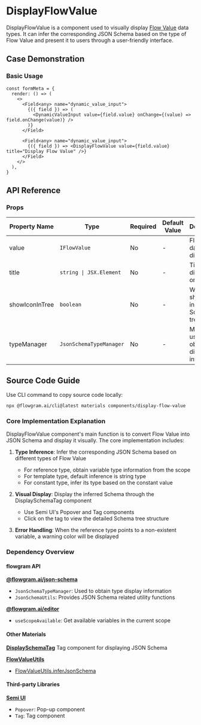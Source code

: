
# DisplayFlowValue

DisplayFlowValue is a component used to visually display [Flow Value](../common/flow-value) data types. It can infer the corresponding JSON Schema based on the type of Flow Value and present it to users through a user-friendly interface.

## Case Demonstration
### Basic Usage

<BasicStory />

```tsx pure title="form-meta.tsx"
const formMeta = {
  render: () => (
    <>
      <Field<any> name="dynamic_value_input">
        {({ field }) => (
          <DynamicValueInput value={field.value} onChange={(value) => field.onChange(value)} />
        )}
      </Field>

      <Field<any> name="dynamic_value_input">
        {({ field }) => <DisplayFlowValue value={field.value} title="Display Flow Value" />}
      </Field>
    </>
  ),
}
```

## API Reference

### Props

| Property Name | Type | Required | Default Value | Description |
| --- | --- | --- | --- | --- |
| value | `IFlowValue` | No | - | Flow Value data to be displayed |
| title | `string \| JSX.Element` | No | - | Title text displayed on the tag |
| showIconInTree | `boolean` | No | - | Whether to show icons in the Schema tree |
| typeManager | `JsonSchemaTypeManager` | No | - | Manager used to obtain type display information |

## Source Code Guide

<SourceCode
  href="https://github.com/bytedance/flowgram.ai/tree/main/packages/materials/form-materials/src/components/display-flow-value"
/>

Use CLI command to copy source code locally:

```bash
npx @flowgram.ai/cli@latest materials components/display-flow-value
```

### Core Implementation Explanation

DisplayFlowValue component's main function is to convert Flow Value into JSON Schema and display it visually. The core implementation includes:

1. **Type Inference**: Infer the corresponding JSON Schema based on different types of Flow Value
   - For reference type, obtain variable type information from the scope
   - For template type, default inference is string type
   - For constant type, infer its type based on the constant value

2. **Visual Display**: Display the inferred Schema through the DisplaySchemaTag component
   - Use Semi UI's Popover and Tag components
   - Click on the tag to view the detailed Schema tree structure

3. **Error Handling**: When the reference type points to a non-existent variable, a warning color will be displayed

### Dependency Overview

#### flowgram API

[**@flowgram.ai/json-schema**](https://github.com/bytedance/flowgram.ai/tree/main/packages/common/json-schema)
- `JsonSchemaTypeManager`: Used to obtain type display information
- `JsonSchemaUtils`: Provides JSON Schema related utility functions

[**@flowgram.ai/editor**](https://github.com/bytedance/flowgram.ai/tree/main/packages/client/editor)
- `useScopeAvailable`: Get available variables in the current scope

#### Other Materials

[**DisplaySchemaTag**](./display-schema-tag) Tag component for displaying JSON Schema

[**FlowValueUtils**](../common/flow-value)
- [FlowValueUtils.inferJsonSchema](../common/flow-value#schema-inference-functions)

#### Third-party Libraries

[**Semi UI**](https://semi.design/)
- `Popover`: Pop-up component
- `Tag`: Tag component
